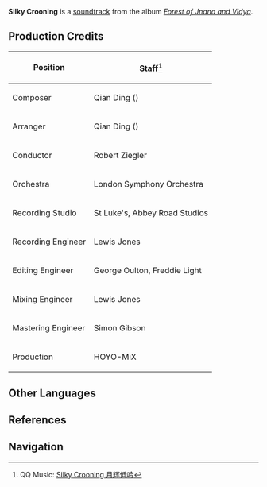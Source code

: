 {{Soundtrack Infobox
|title       = 
|image       = Forest of Jnana and Vidya.png
|album       = Forest of Jnana and Vidya
|disc        = 2
|number      = 64
|featured    = 
|featured2   = 
|featured3   = 
|featured_disc = 
|featured_disc2 = 
|featured_disc3 = 
|youtube_id  = lQTXHUlp8Mc
|spotify_id  = 35D951wQCFEjorSiLJioSP
|played_in   = Mawtiyima Forest; Chapter III
|during      = [[Mawtiyima Forest]], [[The Greater Lord's Remaining Consciousness]], [[Irminsul]] ([[The Night-Bird Falls at the Curtain's Call|Interior]]), dialogue scenes in ''[[The Morn a Thousand Roses Brings]]''
|domain      = The Greater Lord's Remaining Consciousness
|previous    = Dance With Fireflies
|next        = Beyond Klesha
}}
'''Silky Crooning''' is a [[soundtrack]] from the album ''[[Forest of Jnana and Vidya]]''.

==Production Credits==
{| class="wikitable" style="text-align:left; height:0.5em"
! Position
! Staff<ref>QQ Music: [https://y.qq.com/n/ryqq/songDetail/0035YL770iUnFv Silky Crooning 月辉低吟]</ref>
|-
! Composer
| Qian Ding ({{zh|丁谦}})
|-
! Arranger
| Qian Ding ({{zh|丁谦}})
|-
! Conductor
| Robert Ziegler
|-
! Orchestra
| London Symphony Orchestra
|-
! Recording Studio
| St Luke's, Abbey Road Studios
|-
! Recording Engineer
| Lewis Jones
|-
! Editing Engineer
| George Oulton, Freddie Light
|-
! Mixing Engineer
| Lewis Jones
|-
! Mastering Engineer
| Simon Gibson
|-
! Production
| HOYO-MiX
|}
<!--
==Videos==
<gallery hideaddbutton="true" captionalign="center">
</gallery>

==Trivia==
-->
==Other Languages==
{{Other Languages
|en      = Silky Crooning
|zhs     = 月辉低吟
|zhs_rm  = Yuèhuī Dīyín
|zht     = 月輝低吟
|zht_rm  = Yuèhuī Dīyín
|zh_tl   = 
|ja      = 唸る月光
|ja_rm   = Unaru Gekkou
|ja_tl   = 
|tr      = 
|tr_tl   = 
|it      = 
|it_tl   = 
}}

==References==
{{Reflist}}

==Navigation==
{{Soundtrack Navbox|Forest of Jnana and Vidya}}